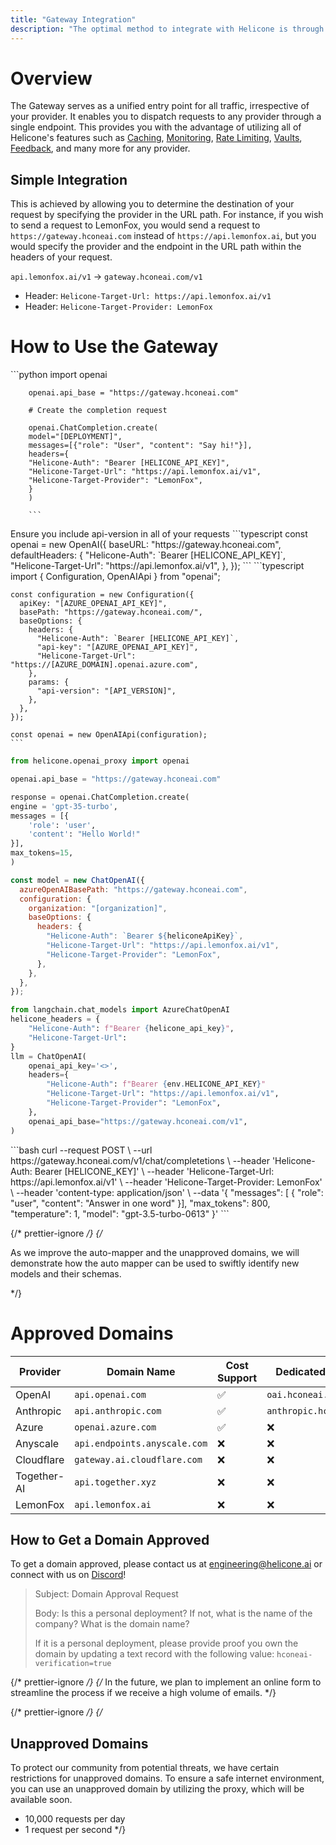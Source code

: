 ```yaml
---
title: "Gateway Integration"
description: "The optimal method to integrate with Helicone is through our Gateway. This API provides a seamless interface for sending requests and responses to Helicone."
---
```


# Overview

The Gateway serves as a unified entry point for all traffic, irrespective of your provider. It enables you to dispatch requests to any provider through a single endpoint.
This provides you with the advantage of utilizing all of Helicone's
features such as
[Caching](/features/advanced-usage/caching),
[Monitoring](https://helicone.ai),
[Rate Limiting](/features/advanced-usage/custom-rate-limits),
[Vaults](/features/advanced-usage/vaults),
[Feedback](/features/advanced-usage/feedback),
and many more for any provider.

## Simple Integration

This is achieved by allowing you to determine the destination of your request by specifying the provider in the URL path. For instance, if you wish to send a request to LemonFox, you would send a request to `https://gateway.hconeai.com` instead of `https://api.lemonfox.ai`, but you would specify the provider and the endpoint in the URL path within the headers of your request.

`api.lemonfox.ai/v1` -> `gateway.hconeai.com/v1`

- Header: `Helicone-Target-Url: https://api.lemonfox.ai/v1`
- Header: `Helicone-Target-Provider: LemonFox`

# How to Use the Gateway

<Tabs>
 <Tab title="Python">
        ```python
        import openai

        openai.api_base = "https://gateway.hconeai.com"

        # Create the completion request

        openai.ChatCompletion.create(
        model="[DEPLOYMENT]",
        messages=[{"role": "User", "content": "Say hi!"}],
        headers={
        "Helicone-Auth": "Bearer [HELICONE_API_KEY]",
        "Helicone-Target-Url": "https://api.lemonfox.ai/v1",
        "Helicone-Target-Provider": "LemonFox",
        }
        )

        ```

  </Tab>

<Tab title="Node.js">
<Note>Ensure you include api-version in all of your requests</Note>
<AccordionGroup>

  <Accordion title="OpenAI v4+">
    ```typescript
    const openai = new OpenAI({
      baseURL: "https://gateway.hconeai.com",
      defaultHeaders: {
        "Helicone-Auth": `Bearer [HELICONE_API_KEY]`,
        "Helicone-Target-Url": "https://api.lemonfox.ai/v1",
      },
    });
    ```
  </Accordion>

  <Accordion title="OpenAI <v4">
    ```typescript
    import { Configuration, OpenAIApi } from "openai";

    const configuration = new Configuration({
      apiKey: "[AZURE_OPENAI_API_KEY]",
      basePath: "https://gateway.hconeai.com/",
      baseOptions: {
        headers: {
          "Helicone-Auth": `Bearer [HELICONE_API_KEY]`,
          "api-key": "[AZURE_OPENAI_API_KEY]",
          "Helicone-Target-Url": "https://[AZURE_DOMAIN].openai.azure.com",
        },
        params: {
          "api-version": "[API_VERSION]",
        },
      },
    });

    const openai = new OpenAIApi(configuration);
    ```

  </Accordion>
</AccordionGroup>

</Tab>
<Tab title="Python w/package">

```python
from helicone.openai_proxy import openai

openai.api_base = "https://gateway.hconeai.com"

response = openai.ChatCompletion.create(
engine = 'gpt-35-turbo',
messages = [{
    'role': 'user',
    'content': "Hello World!"
}],
max_tokens=15,
)

```

</Tab>

<Tab title="LangChain JS">

```javascript
const model = new ChatOpenAI({
  azureOpenAIBasePath: "https://gateway.hconeai.com",
  configuration: {
    organization: "[organization]",
    baseOptions: {
      headers: {
        "Helicone-Auth": `Bearer ${heliconeApiKey}`,
        "Helicone-Target-Url": "https://api.lemonfox.ai/v1",
        "Helicone-Target-Provider": "LemonFox",
      },
    },
  },
});
```

</Tab>

<Tab title="LangChain">

```python
from langchain.chat_models import AzureChatOpenAI
helicone_headers = {
    "Helicone-Auth": f"Bearer {helicone_api_key}",
    "Helicone-Target-Url":
}
llm = ChatOpenAI(
    openai_api_key='<>',
    headers={
        "Helicone-Auth": f"Bearer {env.HELICONE_API_KEY}"
        "Helicone-Target-Url": "https://api.lemonfox.ai/v1",
        "Helicone-Target-Provider": "LemonFox",
    },
    openai_api_base="https://gateway.hconeai.com/v1",
)
```

</Tab>
<Tab title="cURL">
  ```bash
    curl --request POST \
    --url https://gateway.hconeai.com/v1/chat/completetions \
    --header 'Helicone-Auth: Bearer [HELICONE_KEY]' \
    --header 'Helicone-Target-Url: https://api.lemonfox.ai/v1' \
    --header 'Helicone-Target-Provider: LemonFox' \
    --header 'content-type: application/json' \
    --data '{
      "messages": [
        {
          "role": "user",
          "content": "Answer in one word"
        }],
      "max_tokens": 800,
      "temperature": 1,
      "model": "gpt-3.5-turbo-0613"
    }'
  ```
</Tab>
</Tabs>

{/* prettier-ignore */}
{/*

As we improve the auto-mapper and the unapproved domains, we will demonstrate how the auto mapper can be used to swiftly identify new models and their schemas.

\*/}

# Approved Domains

| Provider    | Domain Name                  | Cost Support | Dedicated Domain        |
| ----------- | ---------------------------- | ------------ | ----------------------- |
| OpenAI      | `api.openai.com`             | ✅           | `oai.hconeai.com`       |
| Anthropic   | `api.anthropic.com`          | ✅           | `anthropic.hconeai.com` |
| Azure       | `openai.azure.com`           | ✅           | ❌                      |
| Anyscale    | `api.endpoints.anyscale.com` | ❌           | ❌                      |
| Cloudflare  | `gateway.ai.cloudflare.com`  | ❌           | ❌                      |
| Together-AI | `api.together.xyz`           | ❌           | ❌                      |
| LemonFox    | `api.lemonfox.ai`            | ❌           | ❌                      |

## How to Get a Domain Approved

To get a domain approved, please contact us at engineering@helicone.ai or connect with us on [Discord](https://discord.gg/zsSTcH2qhG)!

> Subject: Domain Approval Request
>
> Body: Is this a personal deployment? If not, what is the name of the company? What is the domain name?
>
> If it is a personal deployment, please provide proof you own the domain by updating a text record
> with the following value: `hconeai-verification=true`

{/* prettier-ignore */}
{/*
In the future, we plan to implement an online form to streamline the process if we receive a high volume of emails.
  \*/}

{/* prettier-ignore */}
{/*

## Unapproved Domains

To protect our community from potential threats, we have certain restrictions for unapproved domains. To ensure a safe internet environment, you can use an unapproved domain by utilizing the proxy, which will be available soon.

- 10,000 requests per day
- 1 request per second
  \*/}
